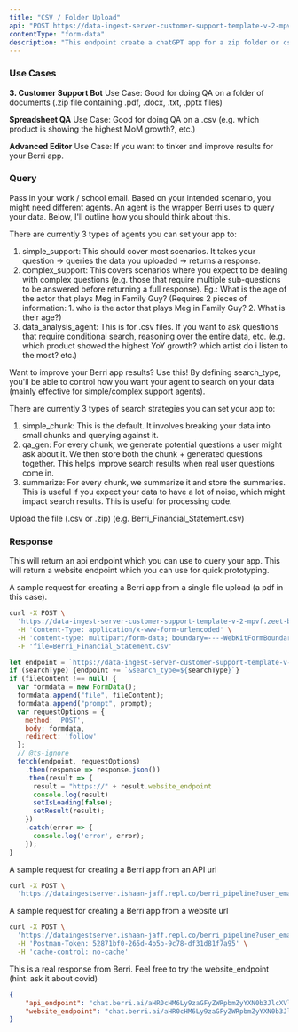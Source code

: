 ```yaml
---
title: "CSV / Folder Upload"
api: "POST https://data-ingest-server-customer-support-template-v-2-mpvf.zeet-berri.zeet.app/berri_pipeline_folder"
contentType: "form-data"
description: "This endpoint create a chatGPT app for a zip folder or csv file"
---
```


### Use Cases

**3. Customer Support Bot**
Use Case: Good for doing QA on a folder of documents (.zip file containing .pdf, .docx, .txt, .pptx files)

**Spreadsheet QA**
Use Case: Good for doing QA on a .csv (e.g. which product is showing the highest MoM growth?, etc.)

**Advanced Editor**
Use Case: If you want to tinker and improve results for your Berri app. 


### Query

<ParamField query="user_email" type="string">
  Pass in your work / school email.
</ParamField>

<ParamField query="agent_type" type="string">
  Based on your intended scenario, you might need different agents. An agent is the wrapper Berri uses to query your data. Below, I'll outline how you should think about this.
  
  There are currently 3 types of agents you can set your app to: 
  1. simple_support: This should cover most scenarios. It takes your question -> queries the data you uploaded -> returns a response. 
  2. complex_support: This covers scenarios where you expect to be dealing with complex questions (e.g. those that require multiple sub-questions to be answered before returning a full response). Eg.: What is the age of the actor that plays Meg in Family Guy? (Requires 2 pieces of information: 1. who is the actor that plays Meg in Family Guy? 2. What is their age?)
  3. data_analysis_agent: This is for .csv files. If you want to ask questions that require conditional search, reasoning over the entire data, etc. (e.g. which product showed the highest YoY growth? which artist do i listen to the most? etc.)

</ParamField>

<ParamField query="search_type" type="string" optional>
  Want to improve your Berri app results? Use this! By defining search_type, you'll be able to control how you want your agent to search on your data (mainly effective for simple/complex support agents).

  There are currently 3 types of search strategies you can set your app to: 
  1. simple_chunk: This is the default. It involves breaking your data into small chunks and querying against it.
  2. qa_gen: For every chunk, we generate potential questions a user might ask about it. We then store both the chunk + generated questions together. This helps improve search results when real user questions come in.
  3. summarize: For every chunk, we summarize it and store the summaries. This is useful if you expect your data to have a lot of noise, which might impact search results. This is useful for processing code.
</ParamField>


<ParamField body="file" type="form-data">
  Upload the file (.csv or .zip) (e.g. Berri_Financial_Statement.csv)
</ParamField>


### Response

<ResponseField name="api_endpoint" type="string">
  This will return an api endpoint which you can use to query your app.
</ResponseField>

<ResponseField name="website_endpoint" type="string">
  This will return a website endpoint which you can use for quick prototyping.  
</ResponseField>

A sample request for creating a Berri app from a single file upload (a pdf in this case).
<RequestExample>

```bash curl
curl -X POST \
  'https://data-ingest-server-customer-support-template-v-2-mpvf.zeet-berri.zeet.app/berri_pipeline_folder?user_email={user_email}&agent_type={agent_type}' \
  -H 'Content-Type: application/x-www-form-urlencoded' \
  -H 'content-type: multipart/form-data; boundary=----WebKitFormBoundary7MA4YWxkTrZu0gW' \
  -F 'file=Berri_Financial_Statement.csv'
```
```javascript javascript
let endpoint = `https://data-ingest-server-customer-support-template-v-2-mpvf.zeet-berri.zeet.app/berri_pipeline_folder?user_email=${email}&agent_type=${agentType}`
if (searchType) {endpoint += `&search_type=${searchType}`}
if (fileContent !== null) {
  var formdata = new FormData();
  formdata.append("file", fileContent);
  formdata.append("prompt", prompt);
  var requestOptions = {
    method: 'POST',
    body: formdata,
    redirect: 'follow'
  };
  // @ts-ignore
  fetch(endpoint, requestOptions)
    .then(response => response.json())
    .then(result => {
      result = "https://" + result.website_endpoint
      console.log(result)
      setIsLoading(false);
      setResult(result);
    })
    .catch(error => {
      console.log('error', error);
    });
}
```

</RequestExample>

A sample request for creating a Berri app from an API url
<RequestExample>
```bash API Url Request
curl -X POST \
  'https://dataingestserver.ishaan-jaff.repl.co/berri_pipeline?user_email=krrishdholakia@gmail.com&api_url=https://api.semanticscholar.org/graph/v1/paper/search?query=covid%26year=2020-2023%26openAccessPdf%26fieldsOfStudy=Physics,Philosophy%26fields=title,year,authors' \
```
</RequestExample>

A sample request for creating a Berri app from a website url
<RequestExample>
```bash Website Url Request 
curl -X POST \
  'https://dataingestserver.ishaan-jaff.repl.co/berri_pipeline?user_email=krrishdholakia@gmail.com&input_url=https://www.tryfondo.com/guides/founders-guide-delaware-franchise-tax' \
  -H 'Postman-Token: 52871bf0-265d-4b5b-9c78-df31d81f7a95' \
  -H 'cache-control: no-cache'
```
</RequestExample>

This is a real response from Berri. Feel free to try the website_endpoint (hint: ask it about covid)
<ResponseExample>

```json Response
{
    "api_endpoint": "chat.berri.ai/aHR0cHM6Ly9zaGFyZWRpbmZyYXN0b3JlcXVlcnktcXFzMy56ZWV0LWJlcnJpLnplZXQuYXBwL2JlcnJpX3F1ZXJ5P3Byb2pfcGF0aD1pbmRleGVzL2tycmlzaGRob2xha2lhQGdtYWlsLmNvbS82NjJmMDZmMi04MGQ0LTQxMzQtYmYxMi0xMWZiM2JhMWEyODM=&query=<user_query>",
    "website_endpoint": "chat.berri.ai/aHR0cHM6Ly9zaGFyZWRpbmZyYXN0b3JlcXVlcnktcXFzMy56ZWV0LWJlcnJpLnplZXQuYXBwL2JlcnJpX3F1ZXJ5P3Byb2pfcGF0aD1pbmRleGVzL2tycmlzaGRob2xha2lhQGdtYWlsLmNvbS82NjJmMDZmMi04MGQ0LTQxMzQtYmYxMi0xMWZiM2JhMWEyODM="
}
```

</ResponseExample>

